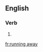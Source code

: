 ==English==

===Verb===
{{head|en|present participle}}

# {{present participle of|run away|lang=en|nocat=1}}

[[fr:running away]]